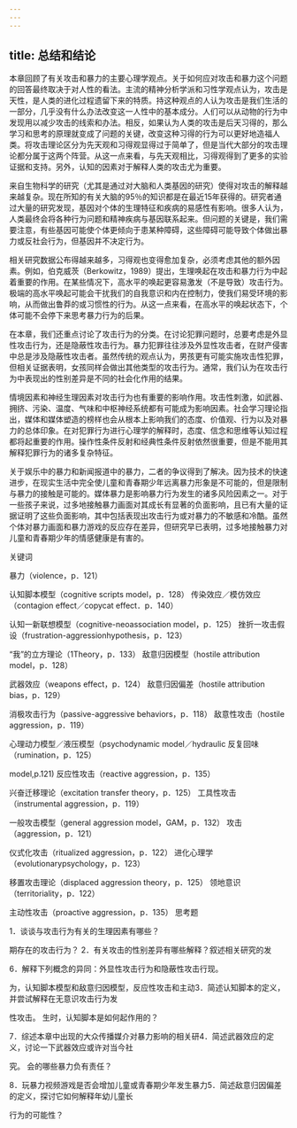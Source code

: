 ```yaml
---
---
---
```

title: 总结和结论
---



本章回顾了有关攻击和暴力的主要心理学观点。关于如何应对攻击和暴力这个问题的回答最终取决于对人性的看法。主流的精神分析学派和习性学观点认为，攻击是天性，是人类的进化过程遗留下来的特质。持这种观点的人认为攻击是我们生活的一部分，几乎没有什么办法改变这一人性中的基本成分。人们可以从动物的行为中发现用以减少攻击的线索和办法。相反，如果认为人类的攻击是后天习得的，那么学习和思考的原理就变成了问题的关键，改变这种习得的行为可以更好地造福人类。将攻击理论区分为先天观和习得观显得过于简单了，但是当代大部分的攻击理论都分属于这两个阵营。从这一点来看，与先天观相比，习得观得到了更多的实验证据和支持。另外，认知的因素对于解释人类的攻击尤为重要。

来自生物科学的研究（尤其是通过对大脑和人类基因的研究）使得对攻击的解释越来越复杂。现在所知的有关大脑的95％的知识都是在最近15年获得的。研究者通过大量的研究发现，基因对个体的生理特征和疾病的易感性有影响。很多人认为，人类最终会将各种行为问题和精神疾病与基因联系起来。但问题的关键是，我们需要注意，有些基因可能使个体更倾向于患某种障碍，这些障碍可能导致个体做出暴力或反社会行为，但基因并不决定行为。

相关研究数据公布得越来越多，习得观也变得愈加复杂，必须考虑其他的额外因素。例如，伯克威茨（Berkowitz，1989）提出，生理唤起在攻击和暴力行为中起着重要的作用。在某些情况下，高水平的唤起更容易激发（不是导致）攻击行为。极端的高水平唤起可能会干扰我们的自我意识和内在控制力，使我们易受环境的影响，从而做出鲁莽的或习惯性的行为。从这一点来看，在高水平的唤起状态下，个体可能不会停下来思考暴力行为的后果。

在本章，我们还重点讨论了攻击行为的分类。在讨论犯罪问题时，总要考虑是外显性攻击行为，还是隐蔽性攻击行为。暴力犯罪往往涉及外显性攻击者，在财产侵害中总是涉及隐蔽性攻击者。虽然传统的观点认为，男孩更有可能实施攻击性犯罪，但相关证据表明，女孩同样会做出其他类型的攻击行为。通常，我们认为在攻击行为中表现出的性别差异是不同的社会化作用的结果。

情境因素和神经生理因素对攻击行为也有重要的影响作用。攻击性刺激，如武器、拥挤、污染、温度、气味和中枢神经系统都有可能成为影响因素。社会学习理论指出，媒体和媒体塑造的榜样也会从根本上影响我们的态度、价值观、行为以及对暴力的总体印象。在对犯罪行为进行心理学的解释时，态度、信念和思维等认知过程都将起重要的作用。操作性条件反射和经典性条件反射依然很重要，但是不能用其解释犯罪行为的诸多复杂特征。

关于娱乐中的暴力和新闻报道中的暴力，二者的争议得到了解决。因为技术的快速进步，在现实生活中完全使儿童和青春期少年远离暴力形象是不可能的，但是限制与暴力的接触是可能的。媒体暴力是影响暴力行为发生的诸多风险因素之一。对于一些孩子来说，过多地接触暴力画面对其成长有显著的负面影响，且已有大量的证据证明了这些负面影响，其中包括表现出攻击行为或对暴力的不敏感和冷酷。虽然个体对暴力画面和暴力游戏的反应存在差异，但研究早已表明，过多地接触暴力对儿童和青春期少年的情感健康是有害的。

 关键词

暴力（violence，p．121）

认知脚本模型（cognitive scripts model，p．128） 传染效应／模仿效应（contagion effect／copycat effect．p．140）

认知一新联想模型（cognitive-neoassociation model，p．125） 挫折一攻击假设（frustration-aggressionhypothesis，p．123）

“我”的立方理论（1Theory，p．133） 敌意归因模型（hostile attribution model，p．128）

武器效应（weapons effect，p．124） 敌意归因偏差（hostile attribution bias，p．129）

消极攻击行为（passive-aggressive behaviors，p．118） 敌意性攻击（hostile aggression，p．119）

心理动力模型／液压模型（psychodynamic model／hydraulic 反复回味（rumination，p．125）

model,p.121) 反应性攻击（reactive aggression，p．135）

兴奋迁移理论（excitation transfer theory，p．125） 工具性攻击（instrumental aggression，p．119）

一般攻击模型（general aggression model，GAM，p．132） 攻击（aggression，p．121）

仪式化攻击（ritualized aggression，p．122） 进化心理学（evolutionarypsychology，p．123）

移置攻击理论（displaced aggression theory，p．125） 领地意识（territoriality，p．122）

主动性攻击（proactive aggression，p．135） 思考题

1．谈谈与攻击行为有关的生理因素有哪些？

期存在的攻击行为？ 2．有关攻击的性别差异有哪些解释？叙述相关研究的发

6．解释下列概念的异同：外显性攻击行为和隐蔽性攻击行现。

为，认知脚本模型和敌意归因模型，反应性攻击和主动3．简述认知脚本的定义，并尝试解释在无意识攻击行为发

性攻击。 生时，认知脚本是如何起作用的？

7．综述本章中出现的大众传播媒介对暴力影响的相关研4．简述武器效应的定义，讨论一下武器效应或许对当今社

究。 会的哪些暴力负有责任？

8．玩暴力视频游戏是否会增加儿童或青春期少年发生暴力5．简述敌意归因偏差的定义，探讨它如何解释年幼儿童长

行为的可能性？